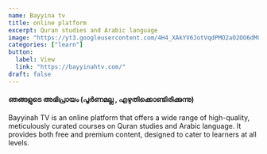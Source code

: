 ```yaml
---
name: Bayyina tv
title: online platform
excerpt: Quran studies and Arabic language
image: "https://yt3.googleusercontent.com/4H4_XAkYV6JotVqdPMO2aO2OO6dMCCyxmkYwGpVYkLHoEUfjBP62SuxoGZLm6kgySy9r5Na8WA=s900-c-k-c0x00ffffff-no-rj"
categories: ["learn"]
button:
  label: View
  link: "https://bayyinahtv.com/"
draft: false
---
```


#### ഞങ്ങളുടെ അഭിപ്രായം (പൂർണമല്ല , എഴുതിക്കൊണ്ടിരിക്കുന്നു)

Bayyinah TV is an online platform that offers a wide range of high-quality, meticulously curated courses on Quran studies and Arabic language. It provides both free and premium content, designed to cater to learners at all levels.
